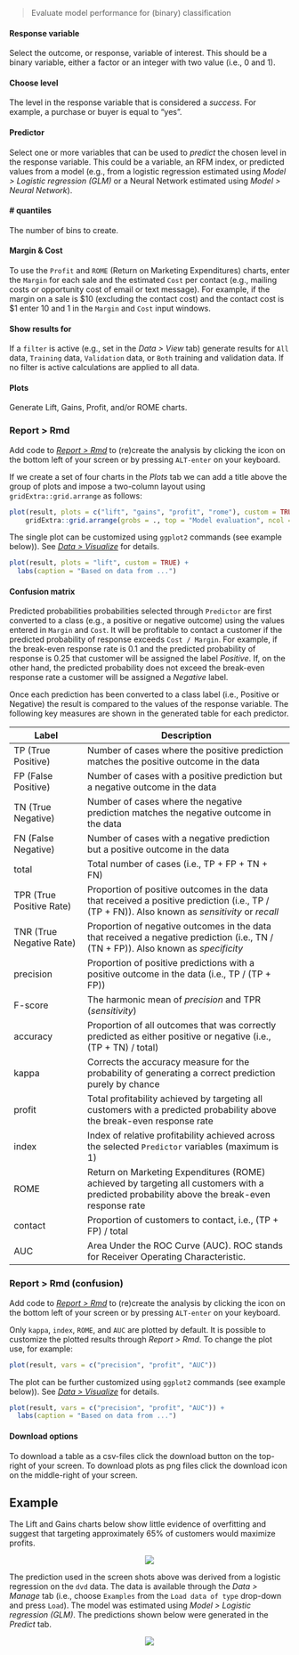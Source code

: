 > Evaluate model performance for (binary) classification

#### Response variable

Select the outcome, or response, variable of interest. This should be a binary variable, either a factor or an integer with two value (i.e., 0 and 1).

#### Choose level

The level in the response variable that is considered a _success_. For example, a purchase or buyer is equal to "yes".

#### Predictor

Select one or more variables that can be used to _predict_ the chosen level in the response variable. This could be a variable, an RFM index, or predicted values from a model (e.g., from a logistic regression estimated using _Model > Logistic regression (GLM)_ or a Neural Network estimated using _Model > Neural Network_).

#### # quantiles

The number of bins to create.

#### Margin & Cost

To use the `Profit` and `ROME` (Return on Marketing Expenditures) charts, enter the `Margin` for each sale and the estimated `Cost` per contact (e.g., mailing costs or opportunity cost of email or text message). For example, if the margin on a sale is \$10 (excluding the contact cost) and the contact cost is \$1 enter 10 and 1 in the `Margin` and `Cost` input windows.

#### Show results for

If a `filter` is active (e.g., set in the _Data > View_ tab) generate results for `All` data, `Training` data, `Validation` data, or `Both` training and validation data. If no filter is active calculations are applied to all data.

#### Plots

Generate Lift, Gains, Profit, and/or ROME charts. 

### Report > Rmd

Add code to <a href="https://radiant-rstats.github.io/docs/data/report.html" target="_blank">_Report > Rmd_</a> to (re)create the analysis by clicking the <i title="report results" class="fa fa-edit"></i> icon on the bottom left of your screen or by pressing `ALT-enter` on your keyboard. 

If we create a set of four charts in the _Plots_ tab we can add a title above the group of plots and impose a two-column layout using `gridExtra::grid.arrange` as follows:

```r
plot(result, plots = c("lift", "gains", "profit", "rome"), custom = TRUE) %>%
	gridExtra::grid.arrange(grobs = ., top = "Model evaluation", ncol = 2)
```

The single plot can be customized using `ggplot2` commands (see example below)). See <a href="https://radiant-rstats.github.io/docs/data/visualize.html" target="_blank">_Data > Visualize_</a> for details.

```r
plot(result, plots = "lift", custom = TRUE) +
  labs(caption = "Based on data from ...")
```

#### Confusion matrix

Predicted probabilities probabilities selected through `Predictor` are first converted to a class (e.g., a positive or negative outcome) using the values entered in `Margin` and `Cost`. It will be profitable to contact a customer if the predicted probability of response exceeds `Cost / Margin`. For example, if the break-even response rate is 0.1 and the predicted probability of response is 0.25 that customer will be assigned the label _Positive_. If, on the other hand, the predicted probability does not exceed the break-even response rate a customer will be assigned a _Negative_ label.

Once each prediction has been converted to a class label (i.e., Positive or Negative) the result is compared to the values of the response variable. The following key measures are shown in the generated table for each predictor.

Label                    | Description
------------------------ | ------------------------------------------------------------------
TP (True Positive)       | Number of cases where the positive prediction matches the positive outcome in the data
FP (False Positive)      | Number of cases with a positive prediction but a negative outcome in the data
TN (True Negative)       | Number of cases where the negative prediction matches the negative outcome in the data
FN (False Negative)      | Number of cases with a negative prediction but a positive outcome in the data
total                    | Total number of cases (i.e., TP + FP + TN + FN)
TPR (True Positive Rate) | Proportion of positive outcomes in the data that received a positive prediction (i.e., TP / (TP + FN)). Also known as _sensitivity_ or _recall_
TNR (True Negative Rate) | Proportion of negative outcomes in the data that received a negative prediction (i.e., TN / (TN + FP)). Also known as _specificity_
precision                | Proportion of positive predictions with a positive outcome in the data (i.e., TP / (TP + FP))
F-score                  | The harmonic mean of _precision_ and TPR (_sensitivity_)
accuracy                 | Proportion of all outcomes that was correctly predicted as either positive or negative (i.e., (TP + TN) / total)
kappa                    | Corrects the accuracy measure for the probability of generating a correct prediction purely by chance
profit                   | Total profitability achieved by targeting all customers with a predicted probability above the break-even response rate
index                    | Index of relative profitability achieved across the selected `Predictor` variables (maximum is 1)
ROME										 | Return on Marketing Expenditures (ROME) achieved by targeting all customers with a predicted probability above the break-even response rate
contact									 | Proportion of customers to contact, i.e., (TP + FP) / total
AUC										   | Area Under the ROC Curve (AUC). ROC stands for Receiver Operating Characteristic.

### Report > Rmd (confusion)

Add code to <a href="https://radiant-rstats.github.io/docs/data/report.html" target="_blank">_Report > Rmd_</a> to (re)create the analysis by clicking the <i title="report results" class="fa fa-edit"></i> icon on the bottom left of your screen or by pressing `ALT-enter` on your keyboard. 

Only `kappa`, `index`, `ROME`, and `AUC` are plotted by default. It is possible to customize the plotted results through _Report > Rmd_. To change the plot use, for example: 

```r
plot(result, vars = c("precision", "profit", "AUC"))
```

The plot can be further customized using `ggplot2` commands (see example below)). See <a href="https://radiant-rstats.github.io/docs/data/visualize.html" target="_blank">_Data > Visualize_</a> for details.

```r
plot(result, vars = c("precision", "profit", "AUC")) + 
  labs(caption = "Based on data from ...")
```

#### Download options

To download a table as a csv-files click the download button on the top-right of your screen. To download plots as png files click the download icon on the middle-right of your screen.

## Example

The Lift and Gains charts below show little evidence of overfitting and suggest that targeting approximately 65% of customers would maximize profits.

<p align="center"><img src="https://radiant-rstats.github.io/docs/model/figures_model//evalbin_lift_gains.png"></p>

<!-- This insight is confirmed by looking at the confusion matrix. The True Positive Rate in the training and validation sample are 94.0% and 93.4% respectively.

<p align="center"><img src="https://radiant-rstats.github.io/docs/model/figures_model//evalbin_confusion.png"></p>
-->

The prediction used in the screen shots above was derived from a logistic regression on the `dvd` data. The data is available through the _Data > Manage_ tab (i.e., choose `Examples` from the `Load data of type` drop-down and press `Load`). The model was estimated using _Model > Logistic regression (GLM)_. The predictions shown below were generated in the _Predict_ tab.

<p align="center"><img src="https://radiant-rstats.github.io/docs/model/figures_model//evalbin_logistic.png"></p>
